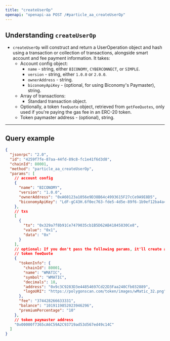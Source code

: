 ```yaml
---
title: "createUserOp"
openapi: "openapi-aa POST /#particle_aa_createUserOp"
---
```


## Understanding `createUserOp`

- `createUserOp` will construct and return a UserOperation object and hash using a transaction or collection of transactions, alongside smart account and fee payment information. It takes:
  - Account config object:
    - `name` - string, either `BICONOMY`, `CYBERCONNECT`, or `SIMPLE`.
    - `version` - string, either `1.0.0` or `2.0.0`.
    - `ownerAddress` - string.
    - `biconomyApiKey` - (optional, for using Biconomy's Paymaster), string.
  - Array of transactions:
    - Standard transaction object.
  - Optionally, a token `feeQuote` object, retrieved from `getFeeQuotes`, only used if you're paying the gas fee in an ERC-20 token.
  - Token paymaster address - (optional), string.

***

## Query example

```json JSON
{
  "jsonrpc": "2.0",
  "id": "4259f7fe-87aa-44fd-89c8-fc1e41f6d3d8",
  "chainId": 80001,
  "method": "particle_aa_createUserOp",
  "params": [
    // account config
    {
      "name": "BICONOMY",
      "version": "1.0.0",
      "ownerAddress": "0xA60123a1056e9D38B64c4993615F27cCe9A9E8D5",
      "biconomyApiKey": "LdF-gC43H.6f0ec763-fde5-4d5e-89f6-1b9ef12ba4a4" // optional
    },
    // txs
    [
      {
        "to": "0x329a7f8b91Ce7479035cb1B5D62AB41845830Ce8",
        "value": "0x1",
        "data": "0x"
      }
    ],
    // optional: If you don't pass the following params, it'll create a gasless/user paid user op
    // token feeQuote
    {
      "tokenInfo": {
        "chainId": 80001,
        "name": "WMATIC",
        "symbol": "WMATIC",
        "decimals": 18,
        "address": "0x9c3C9283D3e44854697Cd22D3Faa240Cfb032889",
        "logoURI": "https://polygonscan.com/token/images/wMatic_32.png"
      },
      "fee": "374428266633331",
      "balance": "1019119852023946296",
      "premiumPercentage": "10"
    },
    // token paymaster address
    "0x00000f7365cA6C59A2C93719ad53d567ed49c14C"
  ]
}
```